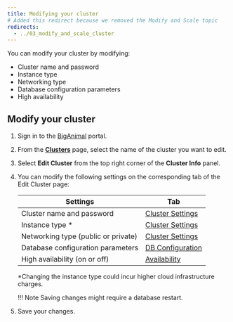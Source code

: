 ```yaml
---
title: Modifying your cluster
# Added this redirect because we removed the Modify and Scale topic
redirects:
  - ../03_modify_and_scale_cluster
---
```


You can modify your cluster by modifying:

-   Cluster name and password
-   Instance type
-   Networking type
-   Database configuration parameters
-   High availability

## Modify your cluster

1.  Sign in to the [BigAnimal](https://portal.biganimal.com) portal.

2.  From the [**Clusters**](https://portal.biganimal.com/clusters) page, select the name of the cluster you want to edit.

3.  Select **Edit Cluster** from the top right corner of the **Cluster Info** panel.

4.  You can modify the following settings on the corresponding tab of the Edit Cluster page:

    | Settings                            | Tab                                                                                       |
    | ----------------------------------- | ----------------------------------------------------------------------------------------- |
    | Cluster name and password           | [Cluster Settings](../../getting_started/03_create_cluster/#cluster-settings-tab)                 |
    | Instance type \*  | [Cluster Settings](../../getting_started/03_create_cluster/#cluster-settings-tab) |
    | Networking type (public or private) | [Cluster Settings](../../getting_started/03_create_cluster/#cluster-settings-tab)|
    | Database configuration parameters   | [DB Configuration](05_db_configuration_parameters)                       |
    | High availability (on or off)       | [Availability](../../getting_started/03_create_cluster/#availability-tab)                 |

    \*Changing the instance type could incur higher cloud infrastructure charges.

    !!! Note
        Saving changes might require a database restart.

5.  Save your changes.
